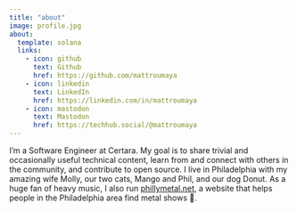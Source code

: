 ```yaml
---
title: "about"
image: profile.jpg
about:
  template: solana
  links:
    - icon: github
      text: Github
      href: https://github.com/mattroumaya
    - icon: linkedin
      text: LinkedIn
      href: https://linkedin.com/in/mattroumaya
    - icon: mastodon
      text: Mastodon
      href: https://techhub.social/@mattroumaya
---
```


I'm a Software Engineer at Certara. My goal is to share trivial and occasionally useful technical content, learn from and connect with others in the community, and contribute to open source. I live in Philadelphia with my amazing wife Molly, our two cats, Mango and Phil, and our dog Donut. As a huge fan of heavy music, I also run [phillymetal.net](https://phillymetal.net/ "link to phillymetal.net"), a website that helps people in the Philadelphia area find metal shows 🤘.
